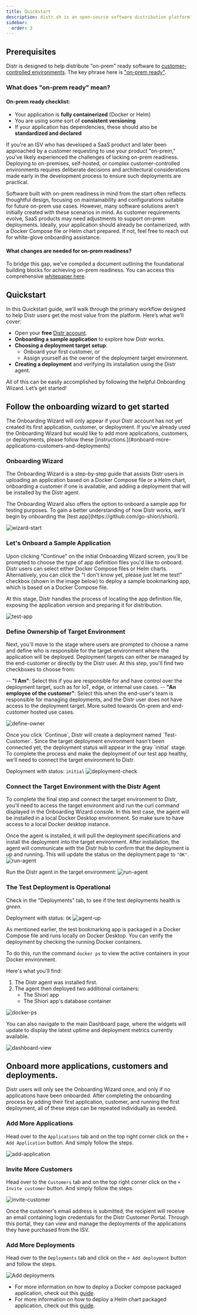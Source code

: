 ```yaml
---
title: Quickstart
description: distr.sh is an open-source software distribution platform?
sidebar:
  order: 3
---
```



## Prerequisites

Distr is designed to help distribute "on-prem" ready software to [customer-controlled environments](https://glasskube.dev/blog/5-ways-to-succeed-without-access-to-customer-environments/). The key phrase here is ["on-prem ready"](https://glasskube.dev/white-paper/building-blocks/).

### What does "on-prem ready" mean?

#### On-prem ready checklist:

- Your application is **fully containerized** (Docker or Helm)
- You are using some sort of **consistent versioning**
- If your application has dependencies, these should also be **standardized and declared**

If you're an ISV who has developed a SaaS product and later been approached by a customer requesting to use your product "on-prem," you’ve likely experienced the challenges of lacking on-prem readiness. Deploying to on-premises, self-hosted, or complex customer-controlled environments requires deliberate decisions and architectural considerations made early in the development process to ensure such deployments are practical.

Software built with on-prem readiness in mind from the start often reflects thoughtful design, focusing on maintainability and configurations suitable for future on-prem use cases. However, many software solutions aren’t initially created with these scenarios in mind. As customer requirements evolve, SaaS products may need adjustments to support on-prem deployments. Ideally, your application should already be containerized, with a Docker Compose file or Helm chart prepared. If not, feel free to reach out for white-glove onboarding assistance.

#### What changes are needed for on-prem readiness?

To bridge this gap, we've compiled a document outlining the foundational building blocks for achieving on-prem readiness. You can access this comprehensive [whitepaper here](https://glasskube.dev/white-paper/building-blocks/).

## Quickstart

In this Quickstart guide, we’ll walk through the primary workflow designed to help Distr users get the most value from the platform. Here’s what we’ll cover:

- Open your **free** [Distr account](https://distr.sh/).
- **Onboarding a sample application** to explore how Distr works.
- **Choosing a deployment target setup**:
  - Onboard your first customer, or
  - Assign yourself as the owner of the deployment target environment.
- **Creating a deployment** and verifying its installation using the Distr agent.

All of this can be easily accomplished by following the helpful Onboarding Wizard. Let’s get started!

## Follow the onboarding wizard to get started

<Aside type="note" title="Warning">
  The Onboarding Wizard will only appear if your Distr account has not yet
  created its first application, customer, or deployment. If you’ve already used
  the Onboarding Wizard but would like to add more applications, customers, or
  deployments, please follow these
  [instructions.](#onboard-more-applications-customers-and-deployments)
</Aside>

### Onboarding Wizard

The Onboarding Wizard is a step-by-step guide that assists Distr users in uploading an application based on a Docker Compose file or a Helm chart, onboarding a customer if one is available, and adding a deployment that will be installed by the Distr agent.

<Aside type="note" title="Info">
  The Onboarding Wizard also offers the option to onboard a sample app for
  testing purposes. To gain a better understanding of how Distr works, we'll
  begin by onboarding the [test app](https://github.com/go-shiori/shiori).
</Aside>

![wizard-start](https://github.com/user-attachments/assets/ec3023db-abe6-434e-9e28-452f693d3300)

### Let's Onboard a Sample Application

Upon clicking "Continue" on the initial Onboarding Wizard screen, you'll be prompted to choose the type of app definition files you'd like to onboard. Distr users can select either Docker Compose files or Helm charts. Alternatively, you can click the "I don't know yet, please just let me test!" checkbox (shown in the image below) to deploy a sample bookmarking app, which is based on a Docker Compose file.

At this stage, Distr handles the process of locating the app definition file, exposing the application version and preparing it for distribution.

![test-app](https://github.com/user-attachments/assets/2e894d70-247b-4ede-a937-b2e37c1137ed)

### Define Ownership of Target Environment

Next, you'll move to the stage where users are prompted to choose a name and define who is responsible for the target environment where the application will be deployed. Deployment targets can either be managed by the end-customer or directly by the Distr user. At this step, you'll find two checkboxes to choose from:

-- **"I Am"**: Select this if you are responsible for and have control over the deployment target, such as for IoT, edge, or internal use cases.
-- **"An employee of the customer"**: Select this when the end-user's team is responsible for managing deployments, and the Distr user does not have access to the deployment target. More suited towards On-prem and end-customer hosted use cases.

![define-owner](https://github.com/user-attachments/assets/a890ed82-05b4-4a83-ba4b-94c6aa51435c)

<Aside type="note" title="Info">
  Once you click `Continue`, Distr will create a deployment named
  `Test-Customer`. Since the target deployment environment hasn't been connected
  yet, the deployment status will appear in the gray `initial` stage. To
  complete the process and make the deployment of our test app healthy, we'll
  need to connect the target environment to Distr.
</Aside>

Deployment with status: `initial`
![deployment-check](https://github.com/user-attachments/assets/84437f8d-31e1-419c-899b-b714610e9a0c)

### Connect the Target Environment with the Distr Agent

To complete the final step and connect the target environment to Distr, you'll need to access the target environment and run the curl command displayed in the Onboarding Wizard console. In this test case, the agent will be installed in a local Docker Desktop environment. So make sure to have access to a local Docker desktop instance.

Once the agent is installed, it will pull the deployment specifications and install the deployment into the target environment. After installation, the agent will communicate with the Distr hub to confirm that the deployment is up and running. This will update the status on the deployment page to `"OK"`.
![run-agent](https://github.com/user-attachments/assets/0e85094b-f596-458b-8883-614bd5888347)

Run the Distr agent in the target environment:
![run-agent](https://github.com/user-attachments/assets/a155889a-07b3-4ef0-af00-18895c78a78a)

### The Test Deployment is Operational

Check in the "Deployments" tab, to see if the test deployments health is _green_.

Deployment with status: `OK`
![agent-up](https://github.com/user-attachments/assets/b68c78d6-2508-4ba4-a885-bb0109418c7a)

As mentioned earlier, the test bookmarking app is packaged in a Docker Compose file and runs locally on Docker Desktop. You can verify the deployment by checking the running Docker containers.

To do this, run the command `docker ps` to view the active containers in your Docker environment.

Here's what you'll find:

1. The Distr agent was installed first.
2. The agent then deployed two additional containers:
   - The Shiori app
   - The Shiori app's database container

![docker-ps](https://github.com/user-attachments/assets/3279b486-2a7b-4931-ba55-cb0bfc6f7227)

You can also navigate to the main Dashboard page, where the widgets will update to display the latest uptime and deployment metrics currently available.

![dashboard-view](https://github.com/user-attachments/assets/df040ff8-c7bc-4309-962f-9ef4c33cddb3)

## Onboard more applications, customers and deployments.

Distr users will only see the Onboarding Wizard once, and only if no applications have been onboarded. After completing the onboarding process by adding their first application, customer, and running the first deployment, all of these steps can be repeated individually as needed.

### Add More Applications

Head over to the `Applications` tab and on the top right corner click on the `+ Add Application` button. And simply follow the steps.

![add-application](https://github.com/user-attachments/assets/8479305e-add9-4945-916c-fda88c04124b)

### Invite More Customers

Head over to the `Customers` tab and on the top right corner click on the `+ Invite customer` button. And simply follow the steps.

![invite-customer](https://github.com/user-attachments/assets/83818aae-8201-42a1-a22b-49b0bb4a810f)

<Aside type="note" title="Warning">
  Once the customer's email address is submitted, the recipient will receive an
  email containing login credentials for the Distr Customer Portal. Through this
  portal, they can view and manage the deployments of the applications they have
  purchased from the ISV.
</Aside>

### Add More Deployments

Head over to the `Deployments` tab and click on the `+ Add deployment` button and follow the steps.

![Add deployments](https://github.com/user-attachments/assets/5cfb11f6-a5c7-4a47-91e0-d029515c4386)

- For more information on how to deploy a Docker compose packaged application, check out this [guide](https://glasskube.dev/products/cloud/docs/guides/onboarding-a-docker-app/).
- For more information on how to deploy a Helm chart packaged application, check out this [guide](https://glasskube.dev/products/cloud/docs/guides/onboard-helm-app/).
